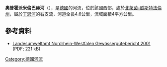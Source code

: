 {{Onesource|time=2020-08-12T04:52:01+00:00}}
{{Coord|51|1|53|N|7|2|11.76|E|display=title}}

'''奧普霍沃米倫巴赫河'''（{{lang-de|Ophover Mühlenbach}}），是[[德國|德國]]的河流，位於該國西部，處於[[北萊茵-威斯特法倫州|北萊茵-威斯特法倫州]]，屬於[[丁恩河_(伍珀河支流)|丁恩河]]的右支流，河道全長4.6公里，流域面積4平方公里。

==參考資料==
* [http://luadb.lds.nrw.de/LUA/gues/docs/wupper.pdf Landesumweltamt Nordrhein-Westfalen Gewässergütebericht 2001] {{Wayback|url=http://luadb.lds.nrw.de/LUA/gues/docs/wupper.pdf |date=20160304073447 }} (PDF; 221 kB)

{{Germany-geo-stub}}
[[Category:德國河流|Category:德國河流]]